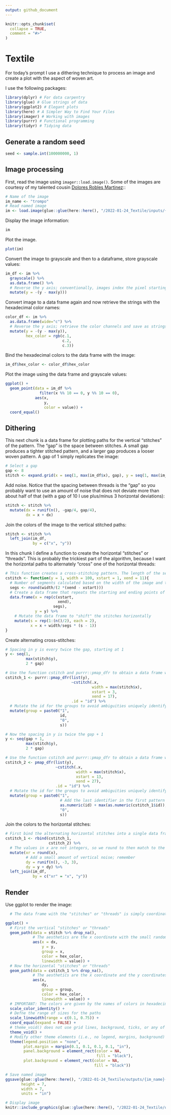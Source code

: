 ```yaml
---
output: github_document
---
```


<!-- README.md is generated from README.Rmd. Please edit that file -->

```r
knitr::opts_chunk$set(
  collapse = TRUE,
  comment = "#>"
)
```

# Textile

<!-- badges: start -->
<!-- badges: end -->

For today's prompt I use a dithering technique to process an image and create a plot with the aspect of woven art. 

I use the following packages:
```r
library(dplyr) # For data carpentry
library(glue) # Glue strings of data
library(ggplot2) # Elegant plots
library(here) # A Simpler Way to Find Your Files
library(imager) # Working with images
library(purrr) # Functional programming
library(tidyr) # Tidying data
```

## Generate a random seed

```r
seed <- sample.int(100000000, 1)
```

## Image processing

First, read the image using `imager::load.image()`. Some of the images are courtesy of my talented cousin [Dolores Robles Martinez](https://www.instagram.com/doloresrobles_m/?hl=en)::
```r
# Name of the image
im_name <- "trompo"
# Read named image
im <- load.image(glue::glue(here::here(), "/2022-01-24_Textile/inputs/{im_name}.jpg"))
```

Display the image information:
```r
im
```

Plot the image. 
```r
plot(im)
```

Convert the image to grayscale and then to a dataframe, store grayscale values:
```r
im_df <- im %>%
  grayscale() %>% 
  as.data.frame() %>%
  # Reverse the y axis; conventionally, images index the pixel starting from the top-left corner of the image
  mutate(y = -(y - max(y)))
```

Convert image to a data frame again and now retrieve the strings with the hexadecimal color names:
```r
color_df <- im %>%
  as.data.frame(wide="c") %>% 
  # Reverse the y axis; retrieve the color channels and save as strings with the hexadecimal name of the colors
  mutate(y = -(y - max(y)),
         hex_color = rgb(c.1,
                         c.2,
                         c.3))
```

Bind the hexadecimal colors to the data frame with the image:
```r
im_df$hex_color <- color_df$hex_color
```

Plot the image using the data frame and grayscale values:
```r
ggplot() + 
  geom_point(data = im_df %>%
               filter(x %% 10 == 0, y %% 10 == 0),
             aes(x,
                 y,
                 color = value)) + 
  coord_equal()
```

## Dithering

This next chunk is a data frame for plotting paths for the vertical "stitches" of the pattern. The "gap" is the space between stitches. A small gap produces a tighter stitched pattern, and a larger gap produces a looser woven pattern. A gap of 1 simply replicates the image:
```r
# Select a gap
gap <- 8
stitch <- expand.grid(x = seq(1, max(im_df$x), gap), y = seq(1, max(im_df$y), gap))
```

Add noise. Notice that the spacing between threads is the "gap" so you probably want to use an amount of noise that does not deviate more than about half of that (with a gap of 10 I use plus/minus 3 horizontal deviations):
```r
stitch <- stitch %>%
  mutate(dx = runif(n(), -gap/4, gap/4),
         dx = x + dx)
```

Join the colors of the image to the vertical stitched paths:
```r
stitch <- stitch %>%
  left_join(im_df,
            by = c("x", "y"))
```

In this chunk I define a function to create the horizontal "stitches" or "threads". This is probably the trickiest part of the algorithm, because I want the horizontal paths to alternately "cross" one of the horizontal threads:
```r
# This function creates a cross-stitching pattern. The length of the segments is xend - xstart. The "width" is the horizontal width of the image. The stitches are positioned at "y" on the vertical axis. The default values are for stitches 10 units long, in a thread that is 100 units long, and positioned at y = 1 
cstitch <- function(y = 1, width = 100, xstart = 1, xend = 11){
  # Number of segments calculated based on the width of the image and the length of the stitches
  segs <- round(width/(2 *(xend - xstart)))
  # Create a data frame that repeats the starting and ending points of the segments in x and the y coordinate
  data.frame(x = rep(c(xstart, 
                       xend),
                     segs),
             y = y) %>%
    # Mutate the data frame to "shift" the stitches horizontally
    mutate(s = rep(1:(n()/2), each = 2),
           x = x + width/segs * (s - 1))
}
```

Create alternating cross-stitches:
```r
# Spacing in y is every twice the gap, starting at 1
y <- seq(1, 
         max(stitch$y), 
         2 * gap)

# Use the function cstitch and purrr::pmap_dfr to obtain a data frame with the pattern. Each stitch is xend - xstart long, and they are positioned at the values in the sequence defined by y above; notice that the first stitch begins at x = 3 
cstitch_1 <- purrr::pmap_dfr(list(y), 
                             ~cstitch(.x, 
                                      width = max(stitch$x), 
                                      xstart = 3, 
                                      xend = 17), 
                             .id = "id") %>%
  # Mutate the id for the groups to avoid ambiguities uniquely identifying each stitch, for example id = 1 and s = 11 is confused with id = 11 and s = 1. Modifying the identifier avoids this
  mutate(group = paste0("1",
                        id, 
                        "0", 
                        s))

# Now the spacing in y is twice the gap + 1
y <- seq(gap + 1, 
         max(stitch$y),
         2 * gap)

# Use the function cstitch and purrr::pmap_dfr to obtain a data frame with the pattern. Each stitch is xend - xstart long, and they are positioned at the values in the sequence defined by y above; notice that the first stitch begins at x = 13...this will alternate the stitches relative to the previous data frame
cstitch_2 <- pmap_dfr(list(y), 
                      ~cstitch(.x, 
                               width = max(stitch$x),
                               xstart = 13,
                               xend = 27), 
                      .id = "id") %>%
  # Mutate the id for the groups to avoid ambiguities uniquely identifying each stitch, for example id = 1 and s = 11 is confused with id = 11 and s = 1 by adding codes this is avoided
  mutate(group = paste0("1", 
                        # Add the last identifier in the first pattern to give unique identifiers
                        as.numeric(id) + max(as.numeric(cstitch_1$id)),
                        "0",
                        s))
```

Join the colors to the horizontal stitches:
```r
# First bind the alternating horizontal stitches into a single data frame
cstitch_1 <- rbind(cstitch_1,
                   cstitch_2) %>%
  # The values in x are not integers, so we round to then match to the colors in the image
  mutate(xr = round(x),
         # Add a small amount of vertical noise; remember 
         dy = runif(n(), -3, 3),
         dy = y + dy) %>%
  left_join(im_df,
            by = c("xr" = "x", "y"))

```

## Render

Use ggplot to render the image:
```r
  # The data frame with the "stitches" or "threads" is simply coordinates. Plot as paths; remember to drop all NAs that might have resulted near the edges of the image (due to a stitch starting/ending beyond the borders of the image)

ggplot() +
  # First the vertical "stitches" or "threads"
  geom_path(data = stitch %>% drop_na(),
            # The aesthetics are the x coordinate with the small random shift and the y coordinates; each thread is grouped by the original x coordinate; use the hexadecimal colors, and use the grayscale value to change the size of the paths 
            aes(x = dx,
                y = y,
                group = x,
                color = hex_color,
                linewidth = value)) + 
  # Now the horizontal "stitches" or "threads"
  geom_path(data = cstitch_1 %>% drop_na(),
            # The aesthetics are the x coordinate and the y coordinates with the small random shift; each thread is a group identified uniquely by "group" in the data frame; use the hexadecimal colors, and use the grayscale value to change the size of the paths 
            aes(x,
                dy,
                group = group,
                color = hex_color,
                linewidth = value)) +
  # IMPORTANT: The colors are given by the names of colors in hexadecimal; use `scale_color_identity`
  scale_color_identity() +
  # Defne the range of sizes for the paths
  scale_linewidth(range = c(0.1, 0.75)) +
  coord_equal(expand = FALSE) +
  # theme_void() does not use grid lines, background, ticks, or any of the other items typically used in statistical plots
  theme_void() +
  # Modify other theme elements (i.e., no legend, margins, background)
  theme(legend.position = "none",
        plot.margin = margin(0.1, 0.1, 0.1, 0.1, "in"),
        panel.background = element_rect(color = NA,
                                        fill = "black"),
        plot.background = element_rect(color = NA,
                                       fill = "black"))

# Save named image
ggsave(glue::glue(here::here(), "/2022-01-24_Textile/outputs/{im_name}-textile-{seed}.png"),
       height = 7,
       width = 7,
       units = "in")
```

```r
# Display image
knitr::include_graphics(glue::glue(here::here(), "/2022-01-24_Textile/outputs/{im_name}-textile-{seed}.png"))
```

